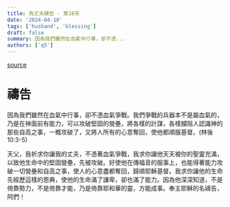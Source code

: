 ```yaml
---
title: 為丈夫禱告 - 第10天
date: '2024-04-10'
tags: ['husband', 'blessing']
draft: false
summary: 因為我們雖然在血氣中行事，卻不憑...
authors: ['q5']
---
```


[source](https://q5help.me/faith/Prayforhusband31days.jsp)

# 禱告

因為我們雖然在血氣中行事，卻不憑血氣爭戰。我們爭戰的兵器本不是屬血氣的，乃是在神面前有能力，可以攻破堅固的營壘，將各樣的計謀，各樣攔阻人認識神的那些自高之事，一概攻破了，又將人所有的心意奪回，使他都順服基督。(林後10:3-5)

天父，我祈求你讓我的丈夫，不憑著血氣爭戰，我求你讓他天天被你的聖靈充滿，以致他生命中的堅固營壘，先被攻破。好使他在傳福音的服事上，也能得著能力攻破一切營壘和自高之事，使人的心意盡都奪回，歸順耶穌基督。我求你讓他的生命先經歷這樣的恩典，使他的生命滿了謙卑，卻也滿了能力。因為他深深知道，不是倚靠勢力，不是倚靠才能，乃是倚靠耶和華的靈，方能成事。奉主耶穌的名禱告，阿們！
